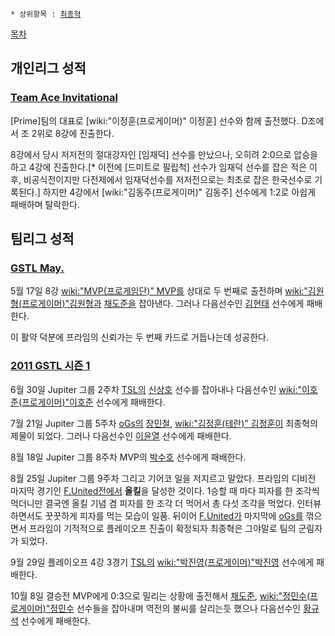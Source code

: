  * 상위항목 : [[최종혁]]

[[목차]]

== 개인리그 성적 ==
=== [[Team Ace Invitational]] ===
[Prime]팀의 대표로 [wiki:"이정훈(프로게이머)" 이정훈] 선수와 함께 출전했다. D조에서 조 2위로 8강에 진출한다.

8강에서 당시 저저전의 절대강자인 [임재덕] 선수를 만났으나, 오히려 2:0으로 압승을 하고 4강에 진출한다.[* 이전에 [드미트로 필립척] 선수가 임재덕 선수를 잡은 적은 이후, 비공식전이지만 다전제에서 임재덕선수를 저저전으로는 최초로 잡은 한국선수로 기록된다.]
하지만 4강에서 [wiki:"김동주(프로게이머)" 김동주] 선수에게 1:2로 아쉽게 패배하며 탈락한다.
== 팀리그 성적 ==
=== [[GSTL May.]] ===
5월 17일 8강 [[wiki:"MVP(프로게임단)" MVP]]를 상대로 두 번째로 출전하며 [[wiki:"김원형(프로게이머)"김원형]]과 [[채도준]]을 잡아낸다. 그러나 다음선수인 [[김현태]] 선수에게 패배한다.

이 활약 덕분에 프라임의 신뢰가는 두 번째 카드로 거듭나는데 성공한다.
=== [[2011 GSTL 시즌 1]] ===
6월 30일 Jupiter 그룹 2주차 [[TSL]]의 [[신상호]] 선수를 잡아내나 다음선수인 [[wiki:"이호준(프로게이머)"이호준]] 선수에게 패배한다.

7월 21일 Jupiter 그룹 5주차 [[oGs]]의 [[장민철]], [[wiki:"김정훈(테란)" 김정훈]]이 최종혁의 제물이 되었다. 그러나 다음선수인 [[이윤열]] 선수에게 패배한다.

8월 18일 Jupiter 그룹 8주차 MVP의 [[박수호]] 선수에게 패배한다.

8월 25일 Jupiter 그룹 9주차 그리고 기어코 일을 저지르고 말았다. 프라임의 디비전 마지막 경기인 [[F.United]]전에서 '''올킬'''을 달성한 것이다. 1승할 때 마다 피자를 한 조각씩 먹더니만 결국엔 올킬 기념 겸 피자를 한 조각 더 먹어서 총 다섯 조각을 먹었다. 인터뷰하면서도 꿋꿋하게 피자를 먹는 모습이 일품. 뒤이어 [[F.United]]가 마지막에 [[oGs]]를 꺾으면서 프라임이 기적적으로 플레이오프 진출이 확정되자 최종혁은 그야말로 팀의 군림자가 되었다. 

9월 29일 플레이오프 4강 3경기 [[TSL]]의 [[wiki:"박진영(프로게이머)"박진영]] 선수에게 패배한다.

10월 8일 결승전 MVP에게 0:3으로 밀리는 상황에 출전해서 [[채도준]], [[wiki:"정민수(프로게이머)"정민수]] 선수들을 잡아내며 역전의 불씨를 살리는듯 했으나 다음선수인 [[황규석]] 선수에게 패배한다.
